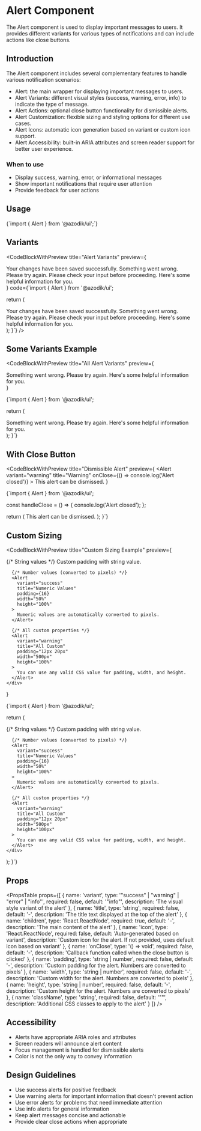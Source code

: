 
# Alert Component

The Alert component is used to display important messages to users. It provides different variants for various types of notifications and can include actions like close buttons.

## Introduction

The Alert component includes several complementary features to handle various notification scenarios:

- Alert: the main wrapper for displaying important messages to users.
- Alert Variants: different visual styles (success, warning, error, info) to indicate the type of message.
- Alert Actions: optional close button functionality for dismissible alerts.
- Alert Customization: flexible sizing and styling options for different use cases.
- Alert Icons: automatic icon generation based on variant or custom icon support.
- Alert Accessibility: built-in ARIA attributes and screen reader support for better user experience.

### When to use
- Display success, warning, error, or informational messages
- Show important notifications that require user attention
- Provide feedback for user actions

## Usage

<CodeBlock language="tsx">
{`import { Alert } from '@azodik/ui';`}
</CodeBlock>

## Variants

<CodeBlockWithPreview 
  title="Alert Variants"
  preview={
    <div className="space-y-4">
      <Alert variant="success" title="Success!">
        Your changes have been saved successfully.
      </Alert>
      <Alert variant="error" title="Error!">
        Something went wrong. Please try again.
      </Alert>
      <Alert variant="warning" title="Warning!">
        Please check your input before proceeding.
      </Alert>
      <Alert variant="info" title="Info">
        Here's some helpful information for you.
      </Alert>
    </div>
  }
  code={`import { Alert } from '@azodik/ui';

  return (
    <div className="space-y-4">
      <Alert variant="success" title="Success!">
        Your changes have been saved successfully.
      </Alert>
      <Alert variant="error" title="Error!">
        Something went wrong. Please try again.
      </Alert>
      <Alert variant="warning" title="Warning!">
        Please check your input before proceeding.
      </Alert>
      <Alert variant="info" title="Info">
        Here's some helpful information for you.
      </Alert>
    </div>
  );
}`}
/>

## Some Variants Example

<CodeBlockWithPreview 
  title="All Alert Variants"
  preview={
    <div className="flex-vertical">
      <Alert variant="error" title="Error">
        Something went wrong. Please try again.
      </Alert>
      <Alert variant="info" title="Info">
        Here's some helpful information for you.
      </Alert>
    </div>
  }
>
{`import { Alert } from '@azodik/ui';

  return (
    <div className="flex-vertical">
      <Alert variant="error" title="Error">
        Something went wrong. Please try again.
      </Alert>
      <Alert variant="info" title="Info">
        Here's some helpful information for you.
      </Alert>
    </div>
  );
}`}
</CodeBlockWithPreview>

## With Close Button

<CodeBlockWithPreview 
  title="Dismissible Alert"
  preview={
    <Alert 
      variant="warning" 
      title="Warning" 
      onClose={() => console.log('Alert closed')}
    >
      This alert can be dismissed.
    </Alert>
  }
>
{`import { Alert } from '@azodik/ui';

  const handleClose = () => {
    console.log('Alert closed');
  };

  return (
    <Alert 
      variant="warning" 
      title="Warning" 
      onClose={handleClose}
    >
      This alert can be dismissed.
    </Alert>
  );
}`}
</CodeBlockWithPreview>

## Custom Sizing

<CodeBlockWithPreview 
  title="Custom Sizing Example"
  preview={
    <div className="flex-vertical">
      {/* String values */}
      <Alert 
        variant="info" 
        title="Custom Padding" 
        padding="10px"
      >
        Custom padding with string value.
      </Alert>
      
      {/* Number values (converted to pixels) */}
      <Alert 
        variant="success" 
        title="Numeric Values" 
        padding={16} 
        width="50%" 
        height="100%"
      >
        Numeric values are automatically converted to pixels.
      </Alert>
      
      {/* All custom properties */}
      <Alert 
        variant="warning" 
        title="All Custom" 
        padding="12px 20px" 
        width="500px" 
        height="100%"
      >
        You can use any valid CSS value for padding, width, and height.
      </Alert>
    </div>
  }
>
{`import { Alert } from '@azodik/ui';

  return (
    <div className="flex-vertical">
      {/* String values */}
      <Alert 
        variant="info" 
        title="Custom Padding" 
        padding="20px"
      >
        Custom padding with string value.
      </Alert>
      
      {/* Number values (converted to pixels) */}
      <Alert 
        variant="success" 
        title="Numeric Values" 
        padding={16} 
        width="50%" 
        height="100%"
      >
        Numeric values are automatically converted to pixels.
      </Alert>
      
      {/* All custom properties */}
      <Alert 
        variant="warning" 
        title="All Custom" 
        padding="12px 20px" 
        width="500px" 
        height="100px"
      >
        You can use any valid CSS value for padding, width, and height.
      </Alert>
    </div>
  );
}`}
</CodeBlockWithPreview>

## Props

<PropsTable props={[
  {
    name: 'variant',
    type: '"success" | "warning" | "error" | "info"',
    required: false,
    default: '"info"',
    description: 'The visual style variant of the alert'
  },
  {
    name: 'title',
    type: 'string',
    required: false,
    default: '-',
    description: 'The title text displayed at the top of the alert'
  },
  {
    name: 'children',
    type: 'React.ReactNode',
    required: true,
    default: '-',
    description: 'The main content of the alert'
  },
  {
    name: 'icon',
    type: 'React.ReactNode',
    required: false,
    default: 'Auto-generated based on variant',
    description: 'Custom icon for the alert. If not provided, uses default icon based on variant'
  },
  {
    name: 'onClose',
    type: '() => void',
    required: false,
    default: '-',
    description: 'Callback function called when the close button is clicked'
  },
  {
    name: 'padding',
    type: 'string | number',
    required: false,
    default: '-',
    description: 'Custom padding for the alert. Numbers are converted to pixels'
  },
  {
    name: 'width',
    type: 'string | number',
    required: false,
    default: '-',
    description: 'Custom width for the alert. Numbers are converted to pixels'
  },
  {
    name: 'height',
    type: 'string | number',
    required: false,
    default: '-',
    description: 'Custom height for the alert. Numbers are converted to pixels'
  },
  {
    name: 'className',
    type: 'string',
    required: false,
    default: '""',
    description: 'Additional CSS classes to apply to the alert'
  }
]} />

## Accessibility

- Alerts have appropriate ARIA roles and attributes
- Screen readers will announce alert content
- Focus management is handled for dismissible alerts
- Color is not the only way to convey information

## Design Guidelines

- Use success alerts for positive feedback
- Use warning alerts for important information that doesn't prevent action
- Use error alerts for problems that need immediate attention
- Use info alerts for general information
- Keep alert messages concise and actionable
- Provide clear close actions when appropriate

